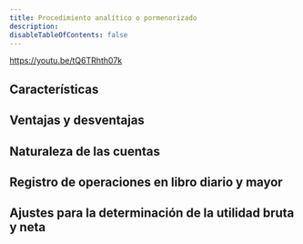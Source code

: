 ```yaml
---
title: Procedimiento analítico o pormenorizado
description: 
disableTableOfContents: false
---
```

https://youtu.be/tQ6TRhth07k

## Características
## Ventajas y desventajas
## Naturaleza de las cuentas
## Registro de operaciones en libro diario y mayor
## Ajustes para la determinación de la utilidad bruta y neta